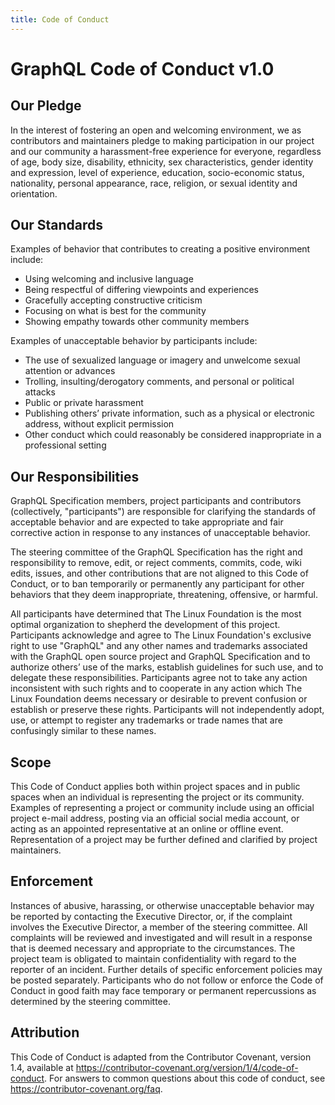 ```yaml
---
title: Code of Conduct
---
```


# GraphQL Code of Conduct v1.0

## Our Pledge

In the interest of fostering an open and welcoming environment, we as
contributors and maintainers pledge to making participation in our project and
our community a harassment-free experience for everyone, regardless of age, body
size, disability, ethnicity, sex characteristics, gender identity and
expression, level of experience, education, socio-economic status, nationality,
personal appearance, race, religion, or sexual identity and orientation.

## Our Standards

Examples of behavior that contributes to creating a positive environment
include:

- Using welcoming and inclusive language
- Being respectful of differing viewpoints and experiences
- Gracefully accepting constructive criticism
- Focusing on what is best for the community
- Showing empathy towards other community members

Examples of unacceptable behavior by participants include:

- The use of sexualized language or imagery and unwelcome sexual attention or
  advances
- Trolling, insulting/derogatory comments, and personal or political attacks
- Public or private harassment
- Publishing others’ private information, such as a physical or electronic
  address, without explicit permission
- Other conduct which could reasonably be considered inappropriate in a
  professional setting

## Our Responsibilities

GraphQL Specification members, project participants and contributors
(collectively, "participants") are responsible for clarifying the standards of
acceptable behavior and are expected to take appropriate and fair corrective
action in response to any instances of unacceptable behavior.

The steering committee of the GraphQL Specification has the right and
responsibility to remove, edit, or reject comments, commits, code, wiki edits,
issues, and other contributions that are not aligned to this Code of Conduct, or
to ban temporarily or permanently any participant for other behaviors that they
deem inappropriate, threatening, offensive, or harmful.

All participants have determined that The Linux Foundation is the most optimal
organization to shepherd the development of this project. Participants
acknowledge and agree to The Linux Foundation's exclusive right to use "GraphQL"
and any other names and trademarks associated with the GraphQL open source
project and GraphQL Specification and to authorize others’ use of the marks,
establish guidelines for such use, and to delegate these responsibilities.
Participants agree not to take any action inconsistent with such rights and to
cooperate in any action which The Linux Foundation deems necessary or
desirable to prevent confusion or establish or preserve these rights.
Participants will not independently adopt, use, or attempt to register any
trademarks or trade names that are confusingly similar to these names.

## Scope

This Code of Conduct applies both within project spaces and in public spaces
when an individual is representing the project or its community. Examples of
representing a project or community include using an official project e-mail
address, posting via an official social media account, or acting as an appointed
representative at an online or offline event. Representation of a project may be
further defined and clarified by project maintainers.

## Enforcement

Instances of abusive, harassing, or otherwise unacceptable behavior may be
reported by contacting the Executive Director, or, if the complaint involves the
Executive Director, a member of the steering committee. All complaints will be
reviewed and investigated and will result in a response that is deemed necessary
and appropriate to the circumstances. The project team is obligated to maintain
confidentiality with regard to the reporter of an incident. Further details of
specific enforcement policies may be posted separately. Participants who do not
follow or enforce the Code of Conduct in good faith may face temporary or
permanent repercussions as determined by the steering committee.

## Attribution

This Code of Conduct is adapted from the Contributor Covenant, version 1.4,
available at https://contributor-covenant.org/version/1/4/code-of-conduct. For
answers to common questions about this code of conduct, see
https://contributor-covenant.org/faq.
